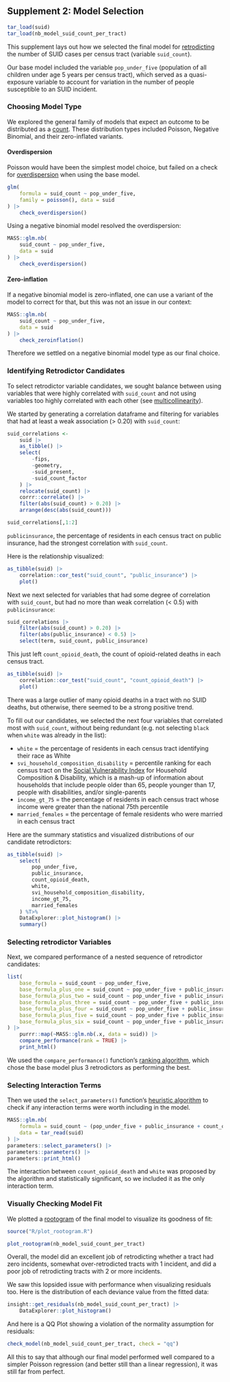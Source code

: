 ## Supplement 2: Model Selection

```r
tar_load(suid)
tar_load(nb_model_suid_count_per_tract)
```

This supplement lays out how we selected the final model for [retrodicting](https://wikidiff.com/predict/retrodict) the number of SUID cases per census tract (variable `suid_count`).

Our base model included the variable `pop_under_five` (population of all children under age 5 years per census tract), which served as a quasi-exposure variable to account for variation in the number of people susceptible to an SUID incident.

### Choosing Model Type

We explored the general family of models that expect an outcome to be distributed as a [count](https://thomaselove.github.io/432-notes/modeling-a-count-outcome-in-ohio-smart.html#a-tobit-censored-regression-model). These distribution types included Poisson, Negative Binomial, and their zero-inflated variants.

#### Overdispersion

Poisson would have been the simplest model choice, but failed on a check for [overdispersion](https://stats.stackexchange.com/questions/554622/meaning-of-overdispersion-in-statistics) when using the base model.

```r
glm(
    formula = suid_count ~ pop_under_five, 
    family = poisson(), data = suid
) |> 
    check_overdispersion()
```

Using a negative binomial model resolved the overdispersion:

```r
MASS::glm.nb(
    suid_count ~ pop_under_five,
    data = suid
) |> 
    check_overdispersion()
```

#### Zero-inflation

If a negative binomial model is zero-inflated, one can use a variant of the model to correct for that, but this was not an issue in our context:

```r
MASS::glm.nb(
    suid_count ~ pop_under_five,
    data = suid
) |> 
    check_zeroinflation()
```

Therefore we settled on a negative binomial model type as our final choice.

### Identifying Retrodictor Candidates

To select retrodictor variable candidates, we sought balance between using variables that were highly correlated with `suid_count` and not using variables too highly correlated with each other (see [multicollinearity](https://www.statology.org/multicollinearity-regression/)).

We started by generating a correlation dataframe and filtering for variables that had at least a weak association (> 0.20) with `suid_count`:

```r
suid_correlations <-
    suid |>
    as_tibble() |> 
    select(
        -fips, 
        -geometry, 
        -suid_present,
        -suid_count_factor
    ) |>
    relocate(suid_count) |> 
    corrr::correlate() |>
    filter(abs(suid_count) > 0.20) |>
    arrange(desc(abs(suid_count))) 

suid_correlations[,1:2]
```

`publicinsurance`, the percentage of residents in each census tract on public insurance, had the strongest correlation with `suid_count`. 

Here is the relationship visualized:

```r
as_tibble(suid) |> 
    correlation::cor_test("suid_count", "public_insurance") |> 
    plot()
```

Next we next selected for variables that had some degree of correlation with `suid_count`, but had no more than weak correlation (< 0.5) with `publicinsurance`:

```r
suid_correlations |>
    filter(abs(suid_count) > 0.20) |>
    filter(abs(public_insurance) < 0.5) |> 
    select(term, suid_count, public_insurance)
```

This just left `count_opioid_death`, the count of opioid-related deaths in each census tract.

```r
as_tibble(suid) |> 
    correlation::cor_test("suid_count", "count_opioid_death") |> 
    plot()
```

There was a large outlier of many opioid deaths in a tract with no SUID deaths, but otherwise, there seemed to be a strong positive trend.

To fill out our candidates, we selected the next four variables that correlated most with `suid_count`, without being redundant (e.g. not selecting `black` when `white` was already in the list):

- `white` = the percentage of residents in each census tract identifying their race as White 
- `svi_household_composition_disability` = percentile ranking for each census tract on the [Social Vulnerability Index](https://www.atsdr.cdc.gov/placeandhealth/svi/documentation/pdf/SVI2018Documentation_01192022_1.pdf) for Household Composition & Disability, which is a mash-up of information about households that include people older than 65, people younger than 17, people with disabilities, and/or single-parents
- `income_gt_75` = the percentage of residents in each census tract whose income were greater than the national 75th percentile
- `married_females` = the percentage of female residents who were married in each census tract

Here are the summary statistics and visualized distributions of our candidate retrodictors:

```r
as_tibble(suid) |>
    select(
        pop_under_five,
        public_insurance,
        count_opioid_death,
        white,
        svi_household_composition_disability,
        income_gt_75,
        married_females
    ) %T>%
    DataExplorer::plot_histogram() |>
    summary()
```


### Selecting retrodictor Variables

Next, we compared performance of a nested sequence of retrodictor candidates:

```r
list(
    base_formula = suid_count ~ pop_under_five,
    base_formula_plus_one = suid_count ~ pop_under_five + public_insurance,
    base_formula_plus_two = suid_count ~ pop_under_five + public_insurance + count_opioid_death,
    base_formula_plus_three = suid_count ~ pop_under_five + public_insurance + count_opioid_death + white,
    base_formula_plus_four = suid_count ~ pop_under_five + public_insurance + count_opioid_death + white + svi_household_composition_disability,
    base_formula_plus_five = suid_count ~ pop_under_five + public_insurance + count_opioid_death + white + svi_household_composition_disability + income_gt_75,
    base_formula_plus_six = suid_count ~ pop_under_five + public_insurance + count_opioid_death + white + svi_household_composition_disability + income_gt_75 + married_females
) |> 
    purrr::map(~MASS::glm.nb(.x, data = suid)) |> 
    compare_performance(rank = TRUE) |>  
    print_html() 
```

We used the `compare_performance()` function's [ranking algorithm](https://easystats.github.io/performance/reference/compare_performance.html#ranking-models), which chose the base model plus 3 retrodictors as performing the best. 

### Selecting Interaction Terms

Then we used the `select_parameters()` function's [heuristic algorithm](https://easystats.github.io/parameters/reference/select_parameters.html) to check if any interaction terms were worth including in the model.

```r
MASS::glm.nb(
    formula = suid_count ~ (pop_under_five + public_insurance + count_opioid_death + white)^2,
    data = tar_read(suid)
) |> 
parameters::select_parameters() |> 
parameters::parameters() |> 
parameters::print_html()
```

The interaction between `ccount_opioid_death` and `white` was proposed by the algorithm and statistically significant, so we included it as the only interaction term.

### Visually Checking Model Fit

We plotted a [rootogram](https://www.r-bloggers.com/2016/06/rootograms/) of the final model to visualize its goodness of fit:

```r
source("R/plot_rootogram.R")

plot_rootogram(nb_model_suid_count_per_tract)
```

Overall, the model did an excellent job of retrodicting whether a tract had zero incidents, somewhat over-retrodicted tracts with 1 incident, and did a poor job of retrodicting tracts with 2 or more incidents.

We saw this lopsided issue with performance when visualizing residuals too. Here is the distribution of each deviance value from the fitted data:

```r
insight::get_residuals(nb_model_suid_count_per_tract) |> 
    DataExplorer::plot_histogram()
```

And here is a QQ Plot showing a violation of the normality assumption for residuals:

```r
check_model(nb_model_suid_count_per_tract, check = "qq")
```

All this to say that although our final model performed well compared to a simpler Poisson regression (and better still than a linear regression), it was still far from perfect.

